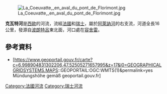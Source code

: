 {{No footnotes|time=2021-01-16T04:11:38+00:00}}
{{Coord|47.524506|N|6.998632|E|display=title}}
[[Image:La_Coeuvatte,_en_aval_du_pont_de_Florimont.jpg|right]]

'''克瓦特河'''是[[西歐|西歐]]的河流，流經[[法國|法國]]和[[瑞士|瑞士]]，屬於[[阿萊訥河_(杜河支流)|阿萊訥河]]的右支流，河道全長16公里，發源自[[波朗特呂|波朗特呂]]東北面，河口處在[[容舍雷|容舍雷]]。

==參考資料==
* [https://www.geoportail.gouv.fr/carte?c=6.998904831302206,47.52505271657995&z=17&l0=GEOGRAPHICALGRIDSYSTEMS.MAPS::GEOPORTAIL:OGC:WMTS(1)&permalink=yes Mündungshöhe gemäß geoportail.gouv.fr]

{{France-geo-stub}}
{{Switzerland-geo-stub}}
[[Category:法國河流|Category:法國河流]]
[[Category:瑞士河流|Category:瑞士河流]]